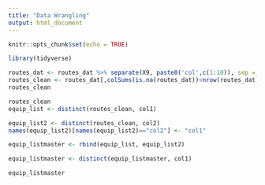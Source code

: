 ```yaml
---
title: "Data Wrangling"
output: html_document
---
```


```r
knitr::opts_chunk$set(echo = TRUE)
```

```r
library(tidyverse)

```

```r
routes_dat <- routes_dat %>% separate(X9, paste0('col',c(1:10)), sep = ' ', remove = T )
routes_clean <- routes_dat[,colSums(is.na(routes_dat))<nrow(routes_dat)]
routes_clean
```

```r
routes_clean
equip_list <- distinct(routes_clean, col1)

equip_list2 <- distinct(routes_clean, col2)
names(equip_list2)[names(equip_list2)=="col2"] <- "col1"

equip_listmaster <- rbind(equip_list, equip_list2)

equip_listmaster <- distinct(equip_listmaster, col1)

equip_listmaster
```

